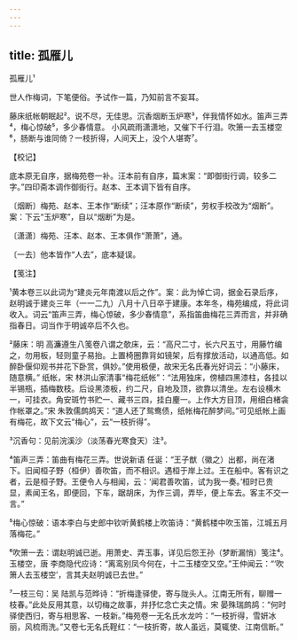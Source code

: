 ```yaml
---
---
---
```

title: 孤雁儿
---



孤雁儿¹





世人作梅词，下笔便俗。予试作一篇，乃知前言不妄耳。

藤床纸帐朝眠起²。说不尽，无佳思。沉香烟断玉炉寒³，伴我情怀如水。笛声三弄⁴，梅心惊破⁵，多少春情意。 小风疏雨潇潇地，又催下千行泪。吹箫一去玉楼空⁶，肠断与谁同倚？一枝折得，人间天上，没个人堪寄⁷。

【校记】

底本原无自序，据梅苑卷一补。汪本前有自序，篇末案：“即御街行调，较多二字。”四印斋本调作御街行。赵本、王本调下皆有自序。

〔烟断〕梅苑、赵本、王本作“断续”；汪本原作“断续”，劳权手校改为“烟断”。案：下云“玉炉寒”，自以“烟断”为是。

〔潇潇〕梅苑、汪本、赵本、王本俱作“萧萧”，通。

〔一去〕他本皆作“人去”，底本疑误。

【笺注】

¹黄本卷三以此词为“建炎元年南渡以后之作”。案：此为悼亡词，据金石录后序，赵明诚于建炎三年（一一二九）八月十八日卒于建康。本年冬，梅苑编成，将此词收入。词云“笛声三弄，梅心惊破，多少春情意”，系指笛曲梅花三弄而言，并非确指春日。词当作于明诚卒后不久也。

²藤床：明 高濂遵生八笺卷八谓之欹床，云：“高尺二寸，长六尺五寸，用藤竹编之，勿用板，轻则童子易抬。上置椅圈靠背如镜架，后有撑放活动，以通高低。如醉卧偃仰观书并花下卧赏，俱妙。”使用极便，故宋无名氏春光好词云：“小藤床，随意横。” 纸帐，宋 林洪山家清事“梅花纸帐”：“法用独床，傍植四黑漆柱，各挂以半锡瓶，插梅数枝。后设黑漆板，约二尺，自地及顶，欲靠以清坐。左右设横木一，可挂衣。角安斑竹书贮一、藏书三四，挂白麈一。上作大方目顶，用细白楮衾作帐罩之。”宋 朱敦儒鹧鸪天：“道人还了鸳鸯债，纸帐梅花醉梦间。”可见纸帐上画有梅花，故下文云“梅心”，云“一枝折得”。

³沉香句：见前浣溪沙（淡荡春光寒食天）注³。

⁴笛声三弄：笛曲有梅花三弄。世说新语 任诞：“王子猷（徽之）出都，尚在渚下。旧闻桓子野（桓伊）善吹笛，而不相识。遇桓于岸上过。王在船中。客有识之者，云是桓子野。王便令人与相闻，云：‘闻君善吹笛，试为我一奏。’桓时已贵显，素闻王名，即便回，下车，踞胡床，为作三调，弄毕，便上车去。客主不交一言。”

⁵梅心惊破：语本李白与史郎中钦听黄鹤楼上吹笛诗：“黄鹤楼中吹玉笛，江城五月落梅花。”

⁶吹箫一去：谓赵明诚已逝。用萧史、弄玉事，详见后怨王孙（梦断漏悄）笺注⁴。玉楼空，唐 李商隐代应诗：“离鸾别凤今何在，十二玉楼空又空。”王仲闻云：“‘吹箫人去玉楼空’，言其夫赵明诚已去世。”

⁷一枝三句：吴 陆凯与范晔诗：“折梅逢驿使，寄与陇头人。江南无所有，聊赠一枝春。”此处反用其意，以切梅之故事，并抒忆念亡夫之情。宋 晏殊瑞鹧鸪：“何时驿使西归，寄与相思客、一枝新。”梅苑卷一无名氏水龙吟：“一枝折得，雪妍冰丽，风梳雨洗。”又卷七无名氏鞓红：“一枝折寄，故人虽远，莫辄使、江南信断。”